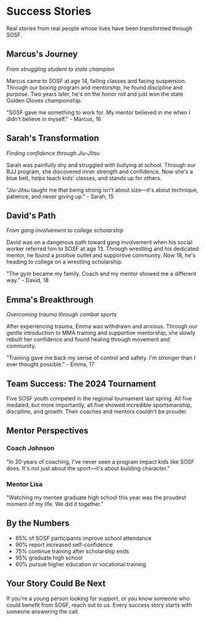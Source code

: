 # Success Stories

Real stories from real people whose lives have been transformed through SOSF.

## Marcus's Journey

*From struggling student to state champion*

Marcus came to SOSF at age 14, failing classes and facing suspension. Through our boxing program and mentorship, he found discipline and purpose. Two years later, he's on the honor roll and just won the state Golden Gloves championship.

"SOSF gave me something to work for. My mentor believed in me when I didn't believe in myself." - Marcus, 16

## Sarah's Transformation

*Finding confidence through Jiu-Jitsu*

Sarah was painfully shy and struggled with bullying at school. Through our BJJ program, she discovered inner strength and confidence. Now she's a blue belt, helps teach kids' classes, and stands up for others.

"Jiu-Jitsu taught me that being strong isn't about size—it's about technique, patience, and never giving up." - Sarah, 15

## David's Path

*From gang involvement to college scholarship*

David was on a dangerous path toward gang involvement when his social worker referred him to SOSF at age 13. Through wrestling and his dedicated mentor, he found a positive outlet and supportive community. Now 18, he's heading to college on a wrestling scholarship.

"The gym became my family. Coach and my mentor showed me a different way." - David, 18

## Emma's Breakthrough

*Overcoming trauma through combat sports*

After experiencing trauma, Emma was withdrawn and anxious. Through our gentle introduction to MMA training and supportive mentorship, she slowly rebuilt her confidence and found healing through movement and community.

"Training gave me back my sense of control and safety. I'm stronger than I ever thought possible." - Emma, 17

## Team Success: The 2024 Tournament

Five SOSF youth competed in the regional tournament last spring. All five medaled, but more importantly, all five showed incredible sportsmanship, discipline, and growth. Their coaches and mentors couldn't be prouder.

## Mentor Perspectives

### Coach Johnson
"In 20 years of coaching, I've never seen a program impact kids like SOSF does. It's not just about the sport—it's about building character."

### Mentor Lisa
"Watching my mentee graduate high school this year was the proudest moment of my life. We did it together."

## By the Numbers

- 85% of SOSF participants improve school attendance
- 90% report increased self-confidence
- 75% continue training after scholarship ends
- 95% graduate high school
- 60% pursue higher education or vocational training

## Your Story Could Be Next

If you're a young person looking for support, or you know someone who could benefit from SOSF, reach out to us. Every success story starts with someone answering the call.

